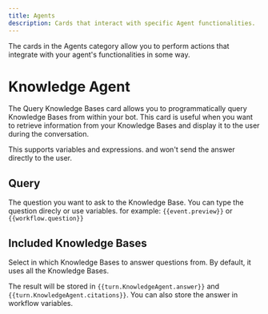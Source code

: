 ```yaml
---
title: Agents
description: Cards that interact with specific Agent functionalities.
---
```


The cards in the Agents category allow you to perform actions that integrate with your agent's functionalities in some way.

# Knowledge Agent

The Query Knowledge Bases card allows you to programmatically query Knowledge Bases from within your bot. This card is useful when you want to retrieve information from your Knowledge Bases and display it to the user during the conversation.

This supports variables and expressions. and won't send the answer directly to the user.

## Query

The question you want to ask to the Knowledge Base. You can type the question direcly or use variables. for example: `{{event.preview}}` or `{{workflow.question}}`

## Included Knowledge Bases

Select in which Knowledge Bases to answer questions from. By default, it uses all the Knowledge Bases.

The result will be stored in `{{turn.KnowledgeAgent.answer}}` and `{{turn.KnowledgeAgent.citations}}`. You can also store the answer in workflow variables.
